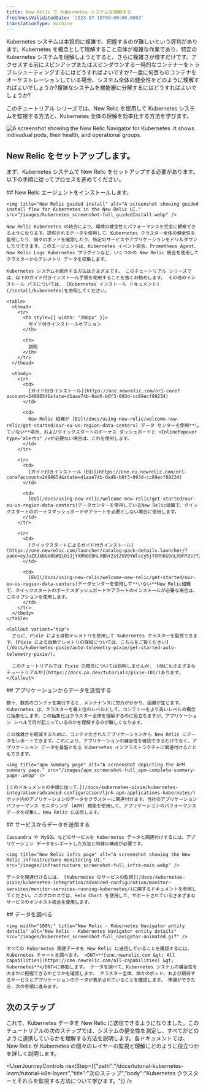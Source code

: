 ```yaml
---
title: New Relic で Kubernetes システムを理解する
freshnessValidatedDate: '2023-07-18T00:00:00.000Z'
translationType: machine
---
```


Kubernetes システムは本質的に複雑で、把握するのが難しいという評判があります。Kubernetes を概念として理解すること自体が複雑な作業であり、特定の Kubernetes システムを理解しようとすると、さらに複雑さが増すだけです。アクセスする前にスピンアップまたはスピンダウンする一時的なコンテナーをトラブルシューティングするにはどうすればよいですか?一度に何百ものコンテナをオーケストレーションしている場合、システム全体の健全性をどのように理解すればよいでしょうか?複雑なシステムを機能層に分解するにはどうすればよいでしょうか?

このチュートリアル シリーズでは、New Relic を使用して Kubernetes システムを監視する方法と、Kubernetes 全体の理解を効率化する方法を学びます。

<img title="New Relic Navigator" alt="A screenshot showing the New Relic Navigator for Kubernetes. It shows indivudual pods, their health, and operational groups." src="/images/kubernetes_screenshot-full_navigator-main.webp" />

## New Relic をセットアップします。

まず、Kubernetes システムで New Relic をセットアップする必要があります。以下の手順に従ってプロセスを進めてください。

<Steps>
  <Step>
    ## New Relic エージェントをインストールします。

    <img title="New Relic guided install" alt="A screenshot showing guided install flow for Kubernetes in the New Relic UI." src="/images/kubernetes_screenshot-full_guidedInstall.webp" />

    New Relic Kubernetes の統合により、環境の健全性とパフォーマンスを完全に観察できるようになります。提供されるデータを使用して、Kubernetes クラスター全体の健全性を監視したり、個々のポッドを確認したり、特定のサービスやアプリケーションをドリルダウンしたりできます。このエージェントは、Kubernetes イベント統合、Prometheus Agent、New Relic Logs Kubernetes プラグインなど、いくつかの New Relic 統合を使用してクラスターからテレメトリ データを収集します。

    Kubernetes システムを統合する方法はさまざまです。 このチュートリアル シリーズでは、以下のガイド付きインストール手順を使用することを強くお勧めします。 その他のインストール パスについては、 [Kubernetes インストール ドキュメント](/install/kubernetes)を参照してください。

    <table>
      <thead>
        <tr>
          <th style={{ width: "200px" }}>
            ガイド付きインストールオプション
          </th>

          <th>
            説明
          </th>
        </tr>
      </thead>

      <tbody>
        <tr>
          <td>
            [ガイド付きインストール](https://one.newrelic.com/nr1-core?account=2498654&state=d1aae74b-0ad6-b0f3-093d-cc89ecf89234)
          </td>

          <td>
            New Relic 組織が [EU](/docs/using-new-relic/welcome-new-relic/get-started/our-eu-us-region-data-centers) データ センターを使用**していない**場合、およびクイックスタートのボーナス ダッシュボードと <InlinePopover type="alerts" />が必要ない場合は、これを使用します。
          </td>
        </tr>

        <tr>
          <td>
            [ガイド付きインストール（EU）](https://one.eu.newrelic.com/nr1-core?account=2498654&state=d1aae74b-0ad6-b0f3-093d-cc89ecf89234)
          </td>

          <td>
            [EU](/docs/using-new-relic/welcome-new-relic/get-started/our-eu-us-region-data-centers)データセンターを使用しているNew Relic組織で、クイックスタートのボーナスダッシュボードやアラートを必要としない場合に使用します。
          </td>
        </tr>

        <tr>
          <td>
            [クイックスタートによるガイド付きインストール](https://one.newrelic.com/launcher/catalog-pack-details.launcher/?pane=eyJuZXJkbGV0SWQiOiJjYXRhbG9nLXBhY2stZGV0YWlscy5jYXRhbG9nLXBhY2stY29udGVudHMiLCJxdWlja3N0YXJ0SWQiOiI4OGE3OWY1Mi04MWMxLTRmYTItOTlmOC0zY2I1YjAxMmYxNjAifQ==)
          </td>

          <td>
            [EU](/docs/using-new-relic/welcome-new-relic/get-started/our-eu-us-region-data-centers)データセンターを使用して**いない**New Relic組織で、クイックスタートのボーナスダッシュボードやアラートのインストールが必要な場合は、このオプションを使用します。
          </td>
        </tr>
      </tbody>
    </table>

    <Callout variant="tip">
      さらに、Pixie による自動テレメトリを使用して Kubernetes クラスターを監視できます。[Pixie による自動テレメトリの詳細については、こちらをご覧ください](/docs/kubernetes-pixie/auto-telemetry-pixie/get-started-auto-telemetry-pixie/)。

      このチュートリアルでは Pixie の概念については説明しませんが、 [他にもさまざまなチュートリアルが](https://docs.px.dev/tutorials/pixie-101/)あります。
    </Callout>
  </Step>

  <Step>
    ## アプリケーションからデータを送信する

    数十、数百のコンテナを実行すると、メンテナンスに労力がかかり、困難が生じます。Kubernetes は、クラスターを最上位のレベルとして、コンテナーをより高いレベルの概念に抽象化します。この抽象化はクラスター全体を理解するのに役立ちますが、アプリケーション レベルで何が起こっているのかを理解するのが難しくなります。

    この複雑さを軽減するために、コンテナ化されたアプリケーションから New Relic にデータをレポートできます。これにより、アプリケーションの健全性を確認できるだけでなく、アプリケーション データを基盤となる Kubernetes インフラストラクチャに関連付けることもできます。

    <img title="apm summary page" alt="A screenshot depicting the APM summary page." src="/images/apm_screenshot-full_apm-complete-summary-page-.webp" />

    [このドキュメントの手順に従って、](/docs/kubernetes-pixie/kubernetes-integration/advanced-configuration/link-apm-applications-kubernetes/) ポッド内のアプリケーションのデータをクラスターに関連付けます。当社のアプリケーション パフォーマンス モニタリング (APM) 機能を使用して、アプリケーションのパフォーマンス データを収集し、New Relic に送信します。
  </Step>

  <Step>
    ## サービスからデータを送信する

    Cassandra や MySQL などのサービスを Kubernetes データと関連付けするには、アプリケーション データをレポートした方法と同様の構成が必要です。

    <img title="New Relic infra page" alt="A screenshot showing the New Relic infrastructure monitoring UI." src="/images/infrastructure_screenshot-full_infra-main.webp" />

    データを関連付けるには、 [Kubernetes のサービスの監視](/docs/kubernetes-pixie/kubernetes-integration/advanced-configuration/monitor-services/monitor-services-running-kubernetes/)に関するドキュメントを参照してください。このプロセスでは、Helm Chart を使用して、サポートされているさまざまなサービスのオンホスト統合を使用します。
  </Step>

  <Step>
    ## データを調べる

    <img width="100%;" title="New Relic - Kubernetes Navigator entity details" alt="New Relic - Kubernetes Navigator entity details" src="/images/kubernetes_screenshot-full_navigator-animated.gif" />

    すべての Kubernetes 関連データを New Relic に送信していることを確認するには、Kubernetes チャートを調べます。 <DNT>**[one.newrelic.com &gt; All capabilities](https://one.newrelic.com/all-capabilities) &gt; Kubernetes**</DNT>に移動します。 データを調べて、Kubernetes システムの健全性を大まかに把握できるかどうかを確認します。 クラスター全体、個々のポッド、および期待するサービスとアプリケーションのデータが表示されていることを確認します。 準備ができたら、次の手順に進みます。
  </Step>
</Steps>

## 次のステップ

これで、Kubernetes データを New Relic に送信できるようになりました。このチュートリアルの次のステップでは、システムの健全性を測定し、すべてがどのように連携しているかを理解する方法を説明します。各ドキュメントでは、New Relic が Kubernetes の個々のレイヤーの監視と理解にどのように役立つかを詳しく説明します。

<UserJourneyControls nextStep={{"path":"/docs/tutorial-kubernetes-learn/tutorial-k8s-layers","title":"次のステップ","body":"Kubernetes クラスターとそれらを監視する方法について学びます。"}} />